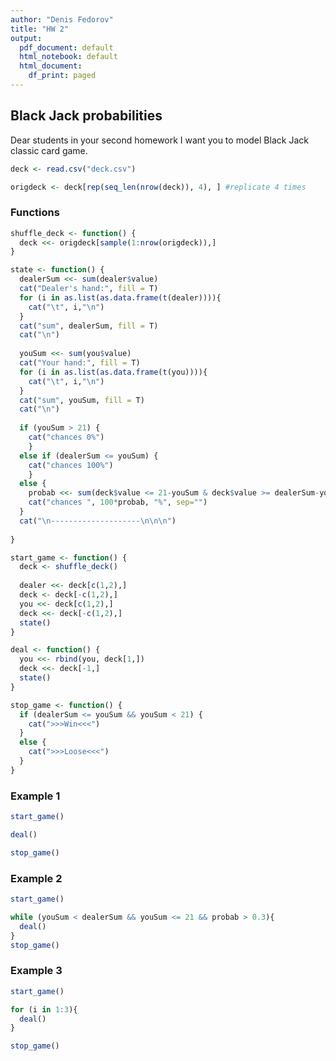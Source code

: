 ```yaml
---
author: "Denis Fedorov"
title: "HW 2"
output:
  pdf_document: default
  html_notebook: default
  html_document:
    df_print: paged
---
```

## Black Jack probabilities

Dear students in your second homework I want you to model Black Jack classic card game.

```r
deck <- read.csv("deck.csv")

origdeck <- deck[rep(seq_len(nrow(deck)), 4), ] #replicate 4 times
```

### Functions

```r
shuffle_deck <- function() { 
  deck <<- origdeck[sample(1:nrow(origdeck)),]
}

state <- function() {
  dealerSum <<- sum(dealer$value)
  cat("Dealer's hand:", fill = T)
  for (i in as.list(as.data.frame(t(dealer)))){
    cat("\t", i,"\n")
  }
  cat("sum", dealerSum, fill = T)
  cat("\n")
  
  youSum <<- sum(you$value)
  cat("Your hand:", fill = T)
  for (i in as.list(as.data.frame(t(you)))){
    cat("\t", i,"\n")
  }
  cat("sum", youSum, fill = T)
  cat("\n")
  
  if (youSum > 21) {
    cat("chances 0%")
    } 
  else if (dealerSum <= youSum) {
    cat("chances 100%")
    } 
  else {
    probab <<- sum(deck$value <= 21-youSum & deck$value >= dealerSum-youSum)/nrow(deck)
    cat("chances ", 100*probab, "%", sep="")
  }
  cat("\n--------------------\n\n\n")
    
}

start_game <- function() {
  deck <- shuffle_deck()
  
  dealer <<- deck[c(1,2),]
  deck <- deck[-c(1,2),]
  you <<- deck[c(1,2),]
  deck <<- deck[-c(1,2),]
  state()
}

deal <- function() {
  you <<- rbind(you, deck[1,])
  deck <<- deck[-1,]
  state()
}

stop_game <- function() {
  if (dealerSum <= youSum && youSum < 21) {
    cat(">>>Win<<<")
  }
  else {
    cat(">>>Loose<<<")
  }
}
```


### Example 1

```r
start_game()

deal()

stop_game()
```

### Example 2

```r
start_game()

while (youSum < dealerSum && youSum <= 21 && probab > 0.3){
  deal()
}
stop_game()
```

### Example 3

```r
start_game()

for (i in 1:3){
  deal()
}

stop_game()
```
